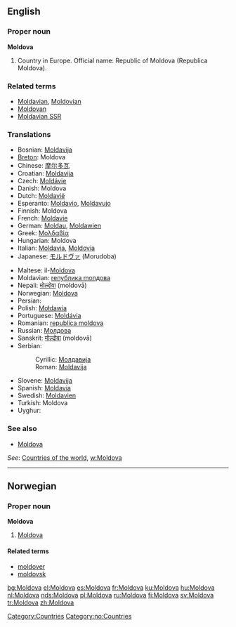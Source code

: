 ==English==

===Proper noun===
'''Moldova'''

# Country in Europe. Official name: Republic of Moldova (Republica Moldova).

===Related terms===
*[[Moldavian]], [[Moldovian]]
*[[Moldovan]]
*[[Moldavian SSR]]

===Translations===
{{rfc-level|Translations at L3+ (AutoFormat would have corrected level of Related terms)}}
{{trans-top|country}}
*Bosnian: [[Moldavija#Bosnian|Moldavija]] {{f}}
*[[Breton]]: Moldova
*Chinese: [[摩尔多瓦]]
*Croatian: [[Moldavija#Croatian|Moldavija]] {{f}}
*Czech: [[Moldávie]]
*Danish: Moldova
*Dutch: [[Moldavië]]
*Esperanto: [[Moldavio]], [[Moldavujo]]
*Finnish: Moldova
*French: [[Moldavie]]
*German: [[Moldau]], [[Moldawien]]
*Greek: [[Μολδαβία]] {{f}}
*Hungarian: Moldova
*Italian: [[Moldavia]], [[Moldovia]]
*Japanese: [[モルドヴァ]] (Morudoba)
{{trans-mid}}
*Maltese: il-[[Moldova]]
*Moldavian: [[rепублика mолдова]] {{f}}
*Nepali: [[मोल्दोवा]] (moldovā)
*Norwegian: [[#Norwegian|Moldova]]
*Persian: {{FAchar|[[مولداوی]]}}
*Polish: [[Mołdawia]]
*Portuguese: [[Moldávia]]
*Romanian: [[republica moldova]] {{f}}
*Russian: [[Молдова]]
*Sanskrit: [[मोल्दोवा]] (moldovā)
*Serbian:
*:Cyrillic: [[Молдавија]] {{f}}
*:Roman: [[Moldavija#Bosnian|Moldavija]] {{f}}
*Slovene: [[Moldavija#Slovene|Moldavija]] {{f}}
*Spanish: [[Moldavia]]
*Swedish: [[Moldavien]]
*Turkish: Moldova
*Uyghur: {{FAchar|[[مولدوۋا]]}}
{{trans-bottom}}

===See also===
*[[Moldova]] 

''See'': [[Countries of the world]], [[w:Moldova]]

[[Category:Countries]]

----

==Norwegian==

===Proper noun===
'''Moldova'''

# [[#English|Moldova]]

====Related terms====
*[[moldover]]
*[[moldovsk]]

[[Category:no:Countries]]

[[bg:Moldova]]
[[el:Moldova]]
[[es:Moldova]]
[[fr:Moldova]]
[[ku:Moldova]]
[[hu:Moldova]]
[[nl:Moldova]]
[[nds:Moldova]]
[[pl:Moldova]]
[[ru:Moldova]]
[[fi:Moldova]]
[[sv:Moldova]]
[[tr:Moldova]]
[[zh:Moldova]]